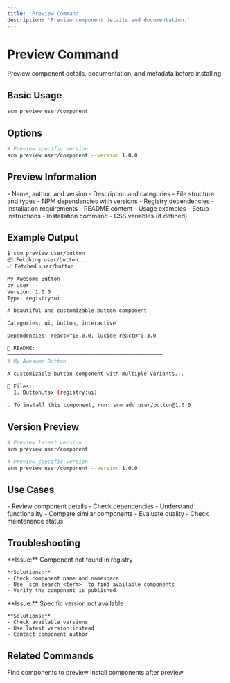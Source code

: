 ```yaml
---
title: 'Preview Command'
description: 'Preview component details and documentation.'
---
```


# Preview Command

Preview component details, documentation, and metadata before installing.

## Basic Usage

```bash
scm preview user/component
```

## Options

```bash
# Preview specific version
scm preview user/component --version 1.0.0
```

## Preview Information

<CardGroup cols={2}>
  <Card title="Component Metadata">
    - Name, author, and version
    - Description and categories
    - File structure and types
  </Card>
  <Card title="Dependencies">
    - NPM dependencies with versions
    - Registry dependencies
    - Installation requirements
  </Card>
  <Card title="Documentation">
    - README content
    - Usage examples
    - Setup instructions
  </Card>
  <Card title="Installation">
    - Installation command
    - CSS variables (if defined)
  </Card>
</CardGroup>

## Example Output

```bash
$ scm preview user/button
📦 Fetching user/button...
✅ Fetched user/button

My Awesome Button
by user
Version: 1.0.0
Type: registry:ui

A beautiful and customizable button component

Categories: ui, button, interactive

Dependencies: react@^18.0.0, lucide-react@^0.3.0

📖 README:
──────────────────────────────────────────────────
# My Awesome Button

A customizable button component with multiple variants...

📁 Files:
  1. Button.tsx (registry:ui)

💡 To install this component, run: scm add user/button@1.0.0
```

## Version Preview

```bash
# Preview latest version
scm preview user/component

# Preview specific version
scm preview user/component --version 1.0.0
```

## Use Cases

<CardGroup cols={2}>
  <Card title="Before Installation">
    - Review component details
    - Check dependencies
    - Understand functionality
  </Card>
  <Card title="Component Research">
    - Compare similar components
    - Evaluate quality
    - Check maintenance status
  </Card>
</CardGroup>

## Troubleshooting

<CardGroup cols={2}>
  <Card title="Component Not Found">
    **Issue:** Component not found in registry
    
    **Solutions:**
    - Check component name and namespace
    - Use `scm search <term>` to find available components
    - Verify the component is published
  </Card>
  <Card title="Version Not Found">
    **Issue:** Specific version not available
    
    **Solutions:**
    - Check available versions
    - Use latest version instead
    - Contact component author
  </Card>
</CardGroup>

## Related Commands

<CardGroup cols={2}>
  <Card title="scm search" href="/cli/search">
    Find components to preview
  </Card>
  <Card title="scm add" href="/cli/add">
    Install components after preview
  </Card>
</CardGroup> 